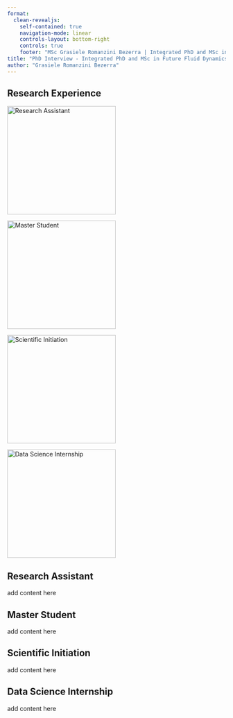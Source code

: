 ```yaml
---
format: 
  clean-revealjs:
    self-contained: true
    navigation-mode: linear
    controls-layout: bottom-right
    controls: true
    footer: "MSc Grasiele Romanzini Bezerra | Integrated PhD and MSc in Future Fluid Dynamics | [📋](#research-experience)"
title: "PhD Interview - Integrated PhD and MSc in Future Fluid Dynamics"
author: "Grasiele Romanzini Bezerra"
---
```


## Research Experience

<!--
Obs: Replace the images! You can also remove the image caption and increase the size of img.
-->

::: {layout-ncol=2}

[![Research Assistant](../assets/imgs/master-cover.png){width="250"}](#research-assistant)

[![Master Student](../assets/imgs/master-cover.png){width="250"}](#master-student)

:::

::: {layout-ncol=2}

[![Scientific Initiation](../assets/imgs/master-cover.png){width="250"}](#scientific-initiation)

[![Data Science Internship](../assets/imgs/master-cover.png){width="250"}](#data-science-internship)

:::

## Research Assistant

add content here

## Master Student

add content here

## Scientific Initiation

add content here

## Data Science Internship

add content here